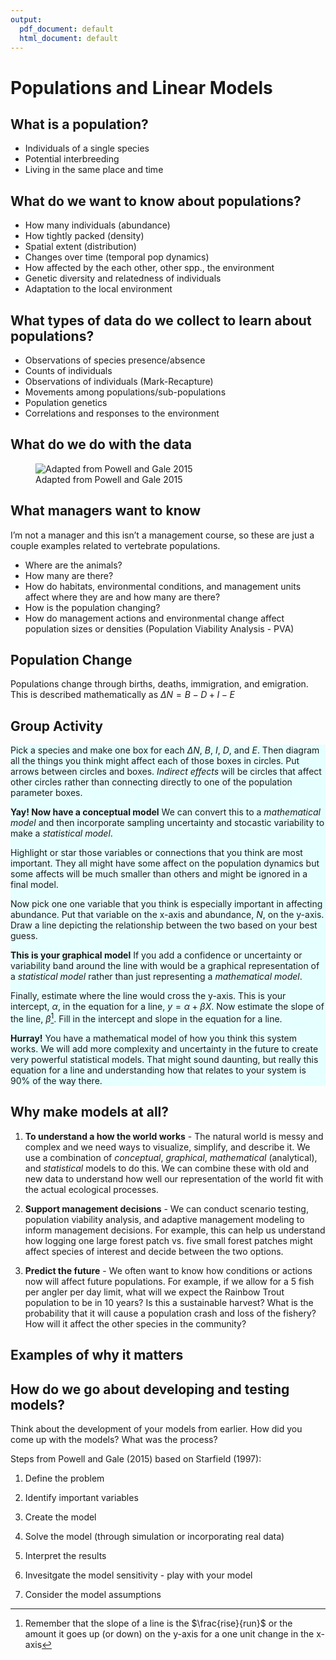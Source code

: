 ```yaml
---
output:
  pdf_document: default
  html_document: default
---
```

# Populations and Linear Models {#pops}

## What is a population?

* Individuals of a single species
* Potential interbreeding
* Living in the same place and time

## What do we want to know about populations?

* How many individuals (abundance)
* How tightly packed (density)
* Spatial extent (distribution)
* Changes over time (temporal pop dynamics)
* How affected by the each other, other spp., the environment
* Genetic diversity and relatedness of individuals
* Adaptation to the local environment

## What types of data do we collect to learn about populations?

* Observations of species presence/absence
* Counts of individuals
* Observations of individuals (Mark-Recapture)
* Movements among populations/sub-populations
* Population genetics
* Correlations and responses to the environment

## What do we do with the data

![Adapted from Powell and Gale 2015](Figures/methods_table.png)

\newpage

## What managers want to know

I'm not a manager and this isn't a management course, so these are just a couple examples related to vertebrate populations.

* Where are the animals?
* How many are there?
* How do habitats, environmental conditions, and management units affect where they are and how many are there?
* How is the population changing?
* How do management actions and environmental change affect population sizes or densities (Population Viability Analysis - PVA)

## Population Change

Populations change through births, deaths, immigration, and emigration. This is described mathematically as $\Delta N = B - D + I - E$

## Group Activity

<style>
.alert {
background-color: #E6FFFF;
}

</style>

<div class="alert alert-info">

Pick a species and make one box for each $\Delta N$, $B$, $I$, $D$, and $E$. Then diagram all the things you think might affect each of those boxes in circles. Put arrows between circles and boxes. *Indirect effects* will be circles that affect other circles rather than connecting directly to one of the population parameter boxes.

**Yay! Now have a conceptual model** We can convert this to a *mathematical model* and then incorporate sampling uncertainty and stocastic variability to make a *statistical model*.

Highlight or star those variables or connections that you think are most important. They all might have some affect on the population dynamics but some affects will be much smaller than others and might be ignored in a final model.

Now pick one one variable that you think is especially important in affecting abundance. Put that variable on the x-axis and abundance, $N$, on the y-axis. Draw a line depicting the relationship between the two based on your best guess.

**This is your graphical model** If you add a confidence or uncertainty or variability band around the line with would be a graphical representation of a *statistical model* rather than just representing a *mathematical model*.

Finally, estimate where the line would cross the y-axis. This is your intercept, $\alpha$, in the equation for a line, $y = \alpha + \beta X$. Now estimate the slope of the line, $\beta$^[Remember that the slope of a line is the $\frac{rise}{run}$ or the amount it goes up (or down) on the y-axis for a one unit change in the x-axis]. Fill in the intercept and slope in the equation for a line.

**Hurray!** You have a mathematical model of how you think this system works. We will add more complexity and uncertainty in the future to create very powerful statistical models. That might sound daunting, but really this equation for a line and understanding how that relates to your system is 90% of the way there.

</div>

## Why make models at all?

1. **To understand a how the world works** - The natural world is messy and complex and we need ways to visualize, simplify, and describe it. We use a combination of *conceptual*, *graphical*, *mathematical* (analytical), and *statistical* models to do this. We can combine these with old and new data to understand how well our representation of the world fit with the actual ecological processes.

2. **Support management decisions** - We can conduct scenario testing, population viability analysis, and adaptive management modeling to inform management decisions. For example, this can help us understand how logging one large forest patch vs. five small forest patches might affect species of interest and decide between the two options.

3. **Predict the future** - We often want to know how conditions or actions now will affect future populations. For example, if we allow for a 5 fish per angler per day limit, what will we expect the Rainbow Trout population to be in 10 years? Is this a sustainable harvest? What is the probability that it will cause a population crash and loss of the fishery? How will it affect the other species in the community?

## Examples of why it matters


## How do we go about developing and testing models?

Think about the development of your models from earlier. How did you come up with the models? What was the process?

Steps from Powell and Gale (2015) based on Starfield (1997):

1. Define the problem

2. Identify important variables

3. Create the model

4. Solve the model (through simulation or incorporating real data)

5. Interpret the results

6. Invesitgate the model sensitivity - play with your model

7. Consider the model assumptions




